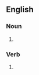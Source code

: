 ==English==

===Noun===
{{head|en|noun form}}

# {{plural of|snub|lang=en}}

===Verb===
{{head|en|verb form}}

# {{en-third-person singular of|snub}}